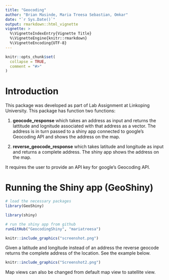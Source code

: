 ```yaml
---
title: "Geocoding"
author: "Brian Masinde, Maria Treesa Sebastian, Omkar"
date: "`r Sys.Date()`"
output: rmarkdown::html_vignette
vignette: >
  %\VignetteIndexEntry{Vignette Title}
  %\VignetteEngine{knitr::rmarkdown}
  %\VignetteEncoding{UTF-8}
---
```


```r
knitr::opts_chunk$set(
  collapse = TRUE,
  comment = "#>"
)
```

# Introduction
This package was developed as part of Lab Assignment at Linkoping University. This package has function two functions:

1.   **geocode_response** which takes an address as input and returns the lattitude and lognitude associated with that address as a vector. The address is in turn passed to a shiny app connected to google's Geocoding API and shows the address on the map.

2.   **reverse_geocode_response** which takes latitude and longitude as input and returns a complete address. The shiny app shows the address on the map. 


It requires the user to provide an API key for google's Geocoding API. 

# Running the Shiny app (GeoShiny)
```r
# load the necessary packages
library(GeoShiny)

library(shiny)

# run the shiny app from github
runGitHub("GeocodingShiny", "mariatreesa")
```

```r
knitr::include_graphics("screenshot.png")
```

Given a latitude and longitude instead of an address the reverse geocode returns the complete address of the location. See the example below.
```r
knitr::include_graphics("Screenshot2.png")
```

Map views can also be changed from default map view to satellite view.
